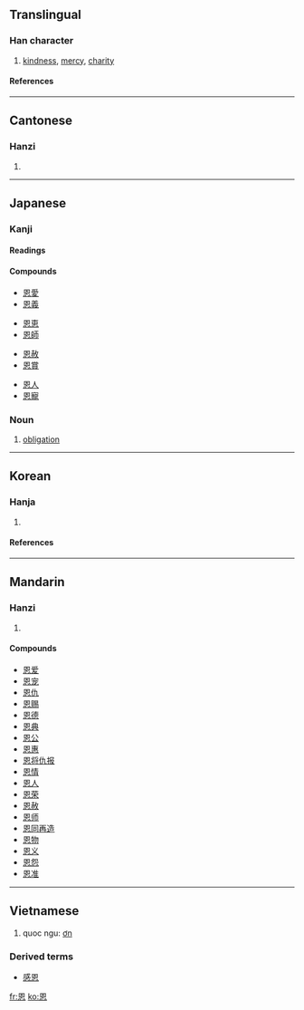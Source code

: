 ==Translingual==

===Han character===
{{Han char|rn=61|rad=心|as=06|sn=10|four=6033<sub>0</sub>|canj=田大心 (WKP)}}
# [[kindness]], [[mercy]], [[charity]]

====References====
{{Han ref|kx=0385.110|dkj=10591|dj=0716.080|hdz=42290.180|uh=6069|ud=24681|bh=AEA6|bd=44710}}

----
==Cantonese==

===Hanzi===
{{yue-hanzi|jyut=|y=yan1}}
# {{defn|Cantonese}}

----
==Japanese==

===Kanji===
{{ja-kanji|grade=5|rs=心06}}

====Readings====
{{ja-readings|on=[[おん]] (on)|kun=[[めぐみ]] (megumi)}}

====Compounds====
{{top4}}
*[[恩愛]]
*[[恩義]]
{{mid4}}
*[[恩恵]]
*[[恩師]]
{{mid4}}
*[[恩赦]]
*[[恩賞]]
{{mid4}}
*[[恩人]]
*[[恩寵]]
{{bottom}}

===Noun===
{{ja-noun|k|hira=おん|rom=on}}
# [[obligation]]

----
==Korean==

===Hanja===
{{ko-hanja|hangeul=은|rv=eun|mr=ǔn|y=|eumhun=은혜|ehrv=eunhye|ehmr=ǔnhye|ehy=}}
# {{defn|Korean}}
====References====
{{Hanja ref|nav=10971}}
----

==Mandarin==

===Hanzi===
{{cmn-hanzi|pin=[[ēn]] ([[en1]])|wg=en<sup>1</sup>}}
# {{defn|Mandarin}}

====Compounds====
*[[恩爱]]
*[[恩宠]]
*[[恩仇]]
*[[恩赐]]
*[[恩德]]
*[[恩典]]
*[[恩公]]
*[[恩惠]]
*[[恩将仇报]]
*[[恩情]]
*[[恩人]]
*[[恩荣]]
*[[恩赦]]
*[[恩师]]
*[[恩同再造]]
*[[恩物]]
*[[恩义]]
*[[恩怨]]
*[[恩准]]

----
==Vietnamese==

# quoc ngu: [[ơn]]

===Derived terms===
*[[感恩]]

[[fr:恩]]
[[ko:恩]]